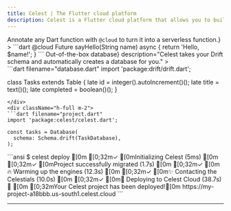 ```yaml
---
title: Celest | The Flutter cloud platform
description: Celest is a Flutter cloud platform that allows you to build, deploy, and manage backends for your Flutter app with ease.
---
```




<Hero />

<Bleed>
<FeatureSet>
  <Feature 
    title="All your backend logic in Dart"
    description={<>Annotate any Dart function with <code>@cloud</code> to turn it into a serverless function.</>}
  >
```dart
@cloud
Future<String> sayHello(String name) async {
  return 'Hello, $name!';
}
```
  </Feature>
  <Feature 
    title={<>Out-of-the-box database</>}
    description="Celest takes your Drift schema and automatically creates a database for you."
  >
  <div className="flex flex-row justify-center items-stretch flex-wrap">

<div className="h-full m-2">
```dart filename="database.dart"
import 'package:drift/drift.dart';

class Tasks extends Table {
  late id = integer().autoIncrement()();
  late title = text()();
  late completed = boolean()();
}
```
</div>
<div className="h-full m-2">
```dart filename="project.dart"
import 'package:celest/celest.dart';

const tasks = Database(
  schema: Schema.drift(TaskDatabase),
);
```
</div>
</div>
  </Feature>
  <Feature 
    title="Deploy in a single command"
    description="When you're ready to productionize, run `celest deploy`. That's it!"
  >
```ansi
$ celest deploy
[0m [0;32m✓ [0mInitializing Celest (5ms)
[0m [0;32m✓ [0mProject successfully migrated (1.7s)
[0m [0;32m✓ [0m🔥 Warming up the engines (12.3s)
[0m [0;32m✓ [0m✨ Contacting the Celestials (10.0s)
[0m [0;32m✓ [0m🚀 Deploying to Celest Cloud (38.7s)
💙 [0m [0;32mYour Celest project has been deployed![0m
https://my-project-a18bbb.us-south1.celest.cloud
```
  </Feature>
</FeatureSet>

</Bleed>

<hr className="my-12" />
<Content />

